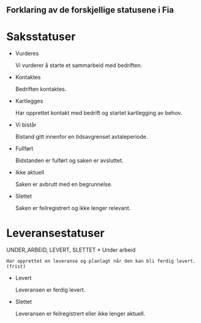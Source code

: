 ::: {.callout-note collapse="true"}
## Forklaring av de forskjellige statusene i Fia

# Saksstatuser

*   Vurderes

    Vi vurderer å starte et sammarbeid med bedriften.
*   Kontaktes

    Bedriften kontaktes.
*   Kartlegges

    Har opprettet kontakt med bedrift og startet kartlegging av behov.
*   Vi bistår

    Bistand gitt innenfor en tidsavgrenset avtaleperiode.
*   Fullført

    Bidstanden er fulført og saken er avsluttet.
*   Ikke aktuell

    Saken er avbrutt med en begrunnelse.
*   Slettet

    Saken er feilregistrert og ikke lenger relevant.

# Leveransestatuser
UNDER_ARBEID, LEVERT, SLETTET
*   Under arbeid

    Har opprettet en leveranse og planlagt når den kan bli ferdig levert. (frist)
*   Levert

    Leveransen er ferdig levert.
*   Slettet

    Leveransen er feilregistrert eller ikke lenger aktuell.

:::
